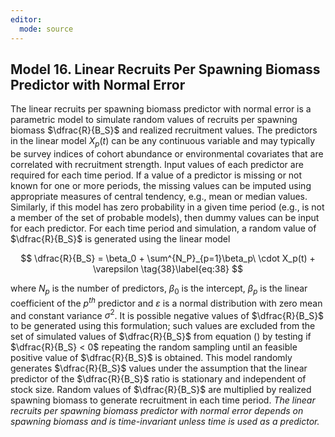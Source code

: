 ```yaml
---
editor: 
  mode: source
---
```


## Model 16. Linear Recruits Per Spawning Biomass Predictor with Normal Error {.unnumbered}

The linear recruits per spawning biomass predictor with normal error is a parametric model to simulate random values of recruits per spawning biomass $\dfrac{R}{B_S}$ and realized recruitment values. The predictors in the linear model $X_p(t)$ can be any continuous variable and may typically be survey indices of cohort abundance or environmental covariates that are correlated with recruitment strength. Input values of each predictor are required for each time period. If a value of a predictor is missing or not known for one or more periods, the missing values can be imputed using appropriate measures of central tendency, e.g., mean or median values. Similarly, if this model has zero probability in a given time period (e.g., is not a member of the set of probable models), then dummy values can be input for each predictor. For each time period and simulation, a random value of $\dfrac{R}{B_S}$ is generated using the linear model

$$
\dfrac{R}{B_S} = \beta_0 + \sum^{N_P}_{p=1}\beta_p\ \cdot X_p(t) + \varepsilon \tag{38}\label{eq:38}
$$

where $N_p$ is the number of predictors, $\beta_0$ is the intercept, $\beta_p$ is the linear coefficient of the $p^{th}$ predictor and $\varepsilon$ is a normal distribution with zero mean and constant variance $\sigma^2$. It is possible negative values of $\dfrac{R}{B_S}$ to be generated using this formulation; such values are excluded from the set of simulated values of $\dfrac{R}{B_S}$ from equation (\ref{eq:35}) by testing if $\dfrac{R}{B_S} < 0$ repeating the random sampling until an feasible positive value of $\dfrac{R}{B_S}$ is obtained. This model randomly generates $\dfrac{R}{B_S}$ values under the assumption that the linear predictor of the $\dfrac{R}{B_S}$ ratio is stationary and independent of stock size. Random values of $\dfrac{R}{B_S}$ are multiplied by realized spawning biomass to generate recruitment in each time period. *The linear recruits per spawning biomass predictor with normal error depends on spawning biomass and is time-invariant unless time is used as a predictor.*

